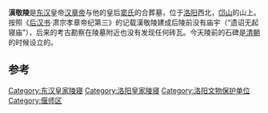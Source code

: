 {{unreferenced|time=2012-1-8}} 
{{文物保护单位
| 级别 = 全国
| 名称 = [[洛南东汉帝陵|洛南东汉帝陵]]<br />敬陵
| 图片 = 
| 编号 = 7-0612
| 分类 = 古墓葬
| 时代 = [[东汉|汉]]
| 所在 = [[河南省|河南省]] [[洛阳市|洛阳市]] [[偃师市|偃师市]]
| 登录 = 2013年
| Cat = 河南全国重点文物保护单位
}}
'''漢敬陵'''是[[东汉|东汉]]皇帝[[汉章帝|汉章帝]]与他的皇后[[章德竇皇后|窦氏]]的合葬墓，位于[[洛阳|洛阳]]西北，[[邙山|邙山]]的山上。按照《[[后汉书|后汉书]]·肃宗孝章帝纪第三》的记载漢敬陵建成后陵前没有庙宇（“遗诏无起寝庙”），后来的考古勘察在陵墓附近也没有发现任何砖瓦。今天陵前的石碑是[[清朝|清朝]]的时候设立的。

==参考==
{{reflist}}

{{Emperors tomb in Han}}

[[Category:东汉皇家陵寝|Category:东汉皇家陵寝]]
[[Category:洛阳皇家陵寝|Category:洛阳皇家陵寝]]
[[Category:洛阳文物保护单位|Category:洛阳文物保护单位]]
[[Category:偃师区|Category:偃师区]]
{{全国重点文物保护单位小作品}}